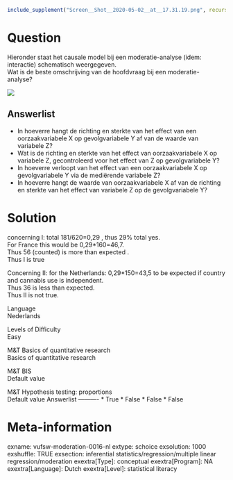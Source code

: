 ```r
include_supplement("Screen__Shot__2020-05-02__at__17.31.19.png", recursive = TRUE)
```

Question
========
Hieronder staat het causale model bij een moderatie-analyse (idem:
interactie) schematisch weergegeven.  
Wat is de beste omschrijving van de hoofdvraag bij een
moderatie-analyse?   
  
![](Screen__Shot__2020-05-02__at__17.31.19.png)

Answerlist
----------
* In hoeverre hangt de richting en sterkte van het effect van een
  oorzaakvariabele X op gevolgvariabele Y af van de waarde van variabele
  Z?
* Wat is de richting en sterkte van het effect van oorzaakvariabele X op
  variabele Z, gecontroleerd voor het effect van Z op gevolgvariabele Y?
* In hoeverre verloopt van het effect van een oorzaakvariabele X op
  gevolgvariabele Y via de mediërende variabele Z?
* In hoeverre hangt de waarde van oorzaakvariabele X af van de richting en
  sterkte van het effect van variabele Z op de gevolgvariabele Y?

Solution
========





concerning I: total 181/620=0,29 , thus 29% total yes.  
For France this would be 0,29\*160=46,7.  
Thus 56 (counted) is more than expected .  
Thus I is true  
  
Concerning II: for the Netherlands: 0,29\*150=43,5 to be expected if
country and cannabis use is independent.  
Thus 36 is less than expected.  
Thus II is not true.





Language  
Nederlands

Levels of Difficulty  
Easy

M&T Basics of quantitative research  
Basics of quantitative research

M&T BIS  
Default value

M&T Hypothesis testing: proportions  
Default value
Answerlist
----------
* True
* False
* False
* False

Meta-information
================
exname: vufsw-moderation-0016-nl
extype: schoice
exsolution: 1000
exshuffle: TRUE
exsection: inferential statistics/regression/multiple linear regression/moderation
exextra[Type]: conceptual
exextra[Program]: NA
exextra[Language]: Dutch
exextra[Level]: statistical literacy


